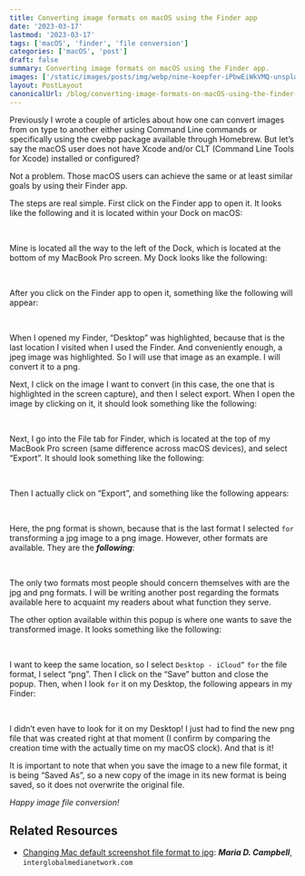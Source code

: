 ```yaml
---
title: Converting image formats on macOS using the Finder app
date: '2023-03-17'
lastmod: '2023-03-17'
tags: ['macOS', 'finder', 'file conversion']
categories: ['macOS', 'post']
draft: false
summary: Converting image formats on macOS using the Finder app.
images: ['/static/images/posts/img/webp/nine-koepfer-iPbwEiWkVMQ-unsplash.webp']
layout: PostLayout
canonicalUrl: /blog/converting-image-formats-on-macOS-using-the-finder-app
---
```


<Unsplash
	src="/static/images/posts/img/webp/nine-koepfer-iPbwEiWkVMQ-unsplash.webp"
	author="Nine Koepfer"
	alt="Finder app icon located on macOS dock"
	srcUrl="https://unsplash.com/photos/iPbwEiWkVMQ"
	authorUrl="https://unsplash.com/@enka80"
/>

Previously I wrote a couple of articles about how one can convert images from on
type to another either using Command Line commands or specifically using the
cwebp package available through Homebrew. But let’s say the macOS user does not
have Xcode and/or CLT (Command Line Tools for Xcode) installed or configured?

Not a problem. Those macOS users can achieve the same or at least similar goals
by using their Finder app.

The steps are real simple. First click on the Finder app to open it. It looks
like the following and it is located within your Dock on macOS:

<br />
<Interglobalmedia
	src="/static/images/posts/img/png/Finder_Icon_macOS_Big_Sur.png"
	author="Maria D. Campbell"
	alt="Finder app icon located on macOS dock"
	srcUrl="/static/images/posts/img/png/Finder_Icon_macOS_Big_Sur.png"
	authorUrl="/about"
/>

Mine is located all the way to the left of the Dock, which is located at the
bottom of my MacBook Pro screen. My Dock looks like the following:

<br />
<Interglobalmedia
	src="/static/images/posts/img/webp/macos_dock.webp"
	author="Maria D. Campbell"
	alt="macOS dock on Macbook Pro screen"
	srcUrl="/static/images/posts/img/webp/macos_dock.webp"
	authorUrl="/about"
/>

After you click on the Finder app to open it, something like the following will
appear:

<br />
<Interglobalmedia
	src="/static/images/posts/img/webp/finder_desktop_view.webp"
	author="Maria D. Campbell"
	alt="Finder app desktop view"
	srcUrl="static/images/posts/img/webp/finder_desktop_view.webp"
	authorUrl="/about"
/>

When I opened my Finder, “Desktop” was highlighted, because that is the last
location I visited when I used the Finder. And conveniently enough, a jpeg image
was highlighted. So I will use that image as an example. I will convert it to a
png.

Next, I click on the image I want to convert (in this case, the one that is
highlighted in the screen capture), and then I select export. When I open the
image by clicking on it, it should look something like the following:

<br />
<Interglobalmedia
	src="/static/images/posts/img/webp/finder_preview_shot.webp"
	author="Maria D. Campbell"
	alt="Finder preview shot"
	srcUrl="/static/images/posts/img/webp/finder_preview_shot.webp"
	authorUrl="/about"
/>

Next, I go into the File tab for Finder, which is located at the top of my
MacBook Pro screen (same difference across macOS devices), and select “Export”.
It should look something like the following:

<br />
<Interglobalmedia
	src="/static/images/posts/img/webp/finder_preview_file_export.webp"
	author="Maria D. Campbell"
	alt="Finder previer file export"
	srcUrl="/static/images/posts/img/webp/finder_preview_file_export.webp"
	authorUrl="/about"
/>

Then I actually click on “Export”, and something like the following appears:

<br />
<Interglobalmedia
	src="/static/images/posts/img/webp/finder_preview_file_save_as.webp"
	author="Maria D. Campbell"
	alt="Finder preview file save as"
	srcUrl="/static/images/posts/img/webp/finder_preview_file_save_as.webp"
	authorUrl="/about"
/>

Here, the png format is shown, because that is the last format I selected `for`
transforming a jpg image to a png image. However, other formats are available.
They are the **_following_**:

<br />
<Interglobalmedia
	src="/static/images/posts/img/webp/finder_preview_file_formats.webp"
	author="Maria D. Campbell"
	alt="Finder preview file formats"
	srcUrl="/static/images/posts/img/webp/finder_preview_file_formats.webp"
	authorUrl="/about"
/>

The only two formats most people should concern themselves with are the jpg and
png formats. I will be writing another post regarding the formats available here
to acquaint my readers about what function they serve.

The other option available within this popup is where one wants to save the
transformed image. It looks something like the following:

<br />
<Interglobalmedia
	src="/static/images/posts/img/webp/finder_preview_file_save_as_location.webp"
	author="Maria D. Campbell"
	alt="Finder preview file save as location"
	srcUrl="/static/images/posts/img/webp/finder_preview_file_save_as_location.webp"
	authorUrl="/about"
/>

I want to keep the same location, so I select `Desktop - iCloud”` `for` the file
format, I select “png”. Then I click on the “Save” button and close the popup.
Then, when I look `for` it on my Desktop, the following appears in my Finder:

<br />
<Interglobalmedia
	src="/static/images/posts/img/webp/finder_desktop_view_png.webp"
	author="Maria D. Campbell"
	alt="Finder desktop view png"
	srcUrl="/static/images/posts/img/webp/finder_desktop_view_png.webp"
	authorUrl="/about"
/>

I didn’t even have to look for it on my Desktop! I just had to find the new png
file that was created right at that moment (I confirm by comparing the creation
time with the actually time on my macOS clock). And that is it!

It is important to note that when you save the image to a new file format, it is
being “Saved As”, so a new copy of the image in its new format is being saved,
so it does not overwrite the original file.

_Happy image file conversion!_

## Related Resources

-   [Changing Mac default screenshot file format to jpg](/blog/2021-06-03-changing-mac-default-screenshot-file-format-to-jpg):
    **_Maria D. Campbell_**, `interglobalmedianetwork.com`
